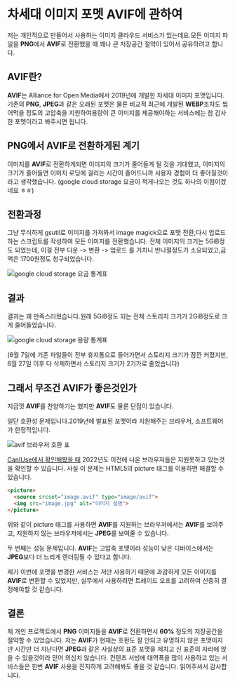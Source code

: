 # 차세대 이미지 포멧 AVIF에 관하여

저는 개인적으로 만들어서 사용하는 이미지 클라우드 서비스가 있는데요.모든 이미지 파일을 **PNG**에서 **AVIF**로 전환했을 때 꽤나 큰 저장공간 절약이 있어서 공유하려고 합니다.

## AVIF란?

**AVIF**는 Alliance for Open Media에서 2019년에 개발한 차세대 이미지 포맷입니다.
기존의 **PNG**, **JPEG**과 같은 오래된 포맷은 물론 비교적 최근에 개발된 **WEBP**조차도 씹어먹을 정도의 고압축을 지원하여용량이 큰 이미지를 제공해야하는 서비스에는 참 감사한 포멧이라고 봐주시면 됩니다.

## PNG에서 AVIF로 전환하게된 계기

이미지를 **AVIF**로 전환하게되면 이미지의 크기가 줄어들게 될 것을 기대했고,
이미지의 크기가 줄어들면 이미지 로딩에 걸리는 시간이 줄어드니까 사용자 경험이 더 좋아질것이라고 생각했습니다. (google cloud storage 요금이 적게나오는 것도 하나의 이점이겠네요 ㅎㅎ)

## 전환과정

그냥 무식하게 gsutil로 이미지를 가져와서 image magick으로 포맷 전환,다시 업로드하는 스크립트를 작성하여 모든 이미지를 전환했습니다.
전체 이미지의 크기는 5GiB정도 되었는데, 이걸 전부 다운 -> 변환 -> 업로드 를 거치니 반나절정도가 소요되었고,금액은 1700원정도 청구되었습니다.

![google cloud storage 요금 통계표](/1/1.png)

## 결과

결과는 꽤 만족스러웠습니다.원래 5GiB정도 되는 전체 스토리지 크기가 2GiB정도로 크게 줄어들었습니다.

![google cloud storage 용량 통계표](/1/2.png)

(6월 7일에 기존 파일들이 전부 휴지통으로 들어가면서 스토리지 크기가 잠깐 커졌지만, 6월 27일 이후 다 삭제하면서 스토리지 크기가 2기가로 줄었습니다)

## 그래서 무조건 AVIF가 좋은것인가

지금껏 **AVIF**를 찬양하기는 했지만 **AVIF**도 물론 단점이 있습니다.

일단 호환성 문제입니다.2019년에 발표된 포맷이라 지원해주는 브라우저, 소프트웨어가 한정적입니다.

![avif 브라우저 호환 표](/1/3.png)

[CanIUse에서 확인해봤을 때](https://caniuse.com/avif) 2022년도 이전에 나온 브라우저들은 지원못하고 있는것을 확인할 수 있습니다.
사실 이 문제는 HTML5의 picture 태그를 이용하면 해결할 수 있습니다.

```html
<picture>
  <source srcset="image.avif" type="image/avif">
  <img src="image.jpg" alt="이미지 설명">
</picture>
```

위와 같이 picture 태그를 사용하면 **AVIF**를 지원하는 브라우저에서는 **AVIF**를 보여주고,
지원하지 않는 브라우저에서는 **JPEG**를 보여줄 수 있습니다.

두 번째는 성능 문제입니다.
**AVIF**는 고압축 포맷이라 성능이 낮은 디바이스에서는 **JPEG**보다 더 느리게 렌더링될 수 있다고 합니다.

제가 이번에 포맷을 변경한 서비스는 저만 사용하기 때문에 과감하게 모든 이미지를 **AVIF**로 변환할 수 있었지만,
실무에서 사용하려면 트레이드 오프를 고려하여 신중히 결정해야할 것 같습니다.

## 결론

제 개인 프로젝트에서 **PNG** 이미지들을 **AVIF**로 전환하면서 **60%** 정도의 저장공간을 절약할 수 있었습니다.
저는 **AVIF**가 현재는 호환도 잘 안되고 유명하지 않은 포맷이지만 시간만 더 지난다면 **JPEG**과 같은 사실상의 표준 포맷을 제치고 신 표준의 자리에 앉을 수 있을것이라 믿어 의심치 않습니다.
컨텐츠 서빙에 대역폭을 많이 사용하고 있는 서비스들은 한번 **AVIF** 사용을 진지하게 고려해봐도 좋을 것 같습니다.
읽어주셔서 감사합니다.
